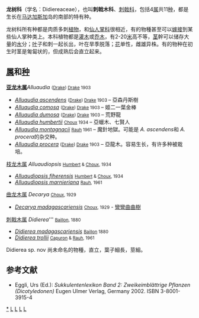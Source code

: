 {{Automatic taxobox
| taxon = Didiereaceae
| authority = Radlk., 1896, nom. cons.
| image = Alluaudia montagnacii.jpg
| image_caption = [[苍岩亚龙木|苍岩亚龙木]] ''Alluaudia montagnacii''
}}

'''龙树科'''（学名：Didiereaceae），也叫'''刺戟木科'''、[[刺戟科|刺戟科]]，包括4[[属|属]]共11[[种|种]]，都是生长在[[马达加斯加|马达加斯加]]岛的南部的特有种。

龙树科所有种都是肉质多刺[[植物|植物]]，和[[仙人掌科|仙人掌科]]很相近，有的物種甚至可以[[嫁接|嫁接]]到某些仙人掌种类上。本科植物都是[[灌木|灌木]]或[[乔木|乔木]]，有2-20[[米_(單位)|米]]高不等，[[茎|茎]]幹可以储存大量的[[水|水]]分；[[叶|叶]]子和刺一起长出，叶在旱季脱落；[[花|花]]单性，雌雄异株。有的物种在初生时茎是匍匐状的，但成熟后会直立起来。

== [[属|属]]和[[种|种]] ==
'''[[亚龙木属|亚龙木属]]'''''Alluaudia'' <small>([[Emmanuel_Drake_del_Castillo|Drake]]) [[Emmanuel_Drake_del_Castillo|Drake]] 1903</small>
*''[[Alluaudia_ascendens|Alluaudia ascendens]]'' <small>([[Emmanuel_Drake_del_Castillo|Drake]]) [[Emmanuel_Drake_del_Castillo|Drake]] 1903 </small>– 亞森丹斯樹
*''[[Alluaudia_comosa|Alluaudia comosa]]'' <small>([[Emmanuel_Drake_del_Castillo|Drake]]) [[Emmanuel_Drake_del_Castillo|Drake]] 1903 </small>– 姬二一葉金棒
*''[[Alluaudia_dumosa|Alluaudia dumosa]]'' <small>([[Emmanuel_Drake_del_Castillo|Drake]]) [[Emmanuel_Drake_del_Castillo|Drake]] 1903 </small>– 荒野龍
*''[[Alluaudia_humbertii|Alluaudia humbertii]]'' <small>[[Pierre_Choux|Choux]] 1934 </small>– 亞蠟木、七賢人
*''[[Alluaudia_montagnacii|Alluaudia montagnacii]]'' <small>[[Werner_Rauh|Rauh]] 1961</small> – 魔針地獄。可能是 ''A. ascendens''和 ''A. procera''的杂交种。
*''[[Alluaudia_procera|Alluaudia procera]]'' <small>([[Emmanuel_Drake_del_Castillo|Drake]]) [[Emmanuel_Drake_del_Castillo|Drake]] 1903</small> – 亞龍木。容易生长，有许多种被栽培。

; [[枝龙木属|枝龙木属]] ''Alluaudiopsis'' <small>[[Jean-Henri_Humbert|Humbert]] & [[Pierre_Choux|Choux]], 1934</small>
*''[[Alluaudiopsis_fiherensis|Alluaudiopsis fiherensis]]'' <small>[[Jean-Henri_Humbert|Humbert]] & [[Pierre_Choux|Choux]], 1934</small>
*''[[Alluaudiopsis_marnieriana|Alluaudiopsis marnieriana]]'' <small>[[Werner_Rauh|Rauh]], 1961</small>

; [[曲龙木属|曲龙木属]] ''Decarya'' <small>[[Pierre_Choux|Choux]], 1929</small>
*''[[Decaria_madagascariensis|Decarya madagascariensis]]'' <small>[[Pierre_Choux|Choux]], 1929</small> - [[彎彎曲曲樹|彎彎曲曲樹]]

;[[刺戟木属|刺戟木属]] ''Didierea''''' <small>[[Baillon|Baillon]], 1880</small>
*''[[Didierea_madagascariensis|Didierea madagascariensis]]'' <small>[[Henri_Ernest_Baillon|Baillon]] 1880</small>
*''[[Didierea_trollii|Didierea trollii]]'' <small>[[René_Paul_Raymond_Capuron|Capuron]] & [[Werner_Rauh|Rauh]], 1961</small>
Didierea sp. nov 尚未命名的物種，直立，葉子細長，莖細。
{{commons category|Didiereaceae}}

== 参考文献 ==
* Eggli, Urs (Ed.): ''Sukkulentenlexikon Band 2: Zweikeimblättrige Pflanzen (Dicotyledonen)'' Eugen Ulmer Verlag, Germany 2002. ISBN 3-8001-3915-4
{{Taxonbar|from=Q131286}}

[[Category:龙树科|*]]
[[Category:植物科名|L]]
[[Category:馬達加斯加特有種|L]]
[[Category:馬達加斯加植物|L]]
[[Category:_1896年描述的分类群|L]]